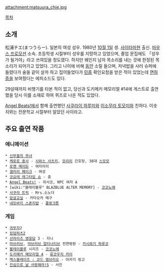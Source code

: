 attachment:matsuura_chie.jpg

[[목차]]

== 소개 ==

松浦チエ(まつうらー). 일본의 여성 성우. 1980년 [[10월 1일]] 생.  [[사이타마]]현 출신. [[마우스 프로모션]] 소속. 초등학생 시절부터 성우를 지망하고 있었으며, 졸업 문집에도 「성우가 될거야」라고 쓰여있을 정도였다. 하지만 왜인지 남자 목소리를 내는 것에 한정된 목소리가 되어가고 있었다. 그리고 나이에 비해 [[동안]] 소릴 들으며, 저녁밥을 사러 슈퍼에 들렸다가 술을 같이 살까 하고 집어들었다가 [[민증]] 확인요청을 받은 적이 있었는데 [[면허증]]을 보여줬다는 에피소드도 있다.

29살때까지 비행기를 타본 적이 없고, 당신과 도키메키 메모리얼 #14에 게스트로 출연했을 당시 이를 소재로 하여 퀴즈로 나온 적도 있었다.

[[Angel Beats!]]에서 함께 출연했던 [[사쿠라이 하루미]]와 [[이소무라 토모미]]와 친하다. 이솟치와는 전문학교 시절부터 알았던 사이라고.

== 주요 출연 작품 ==
=== 애니메이션 ===
 * [[신무월의 무녀]]
 * [[케로로 중사]] - [[시와스 사츠키]], [[모리리]] 간호장, 38대 [[스모모]]
 * [[로젠 메이든]] - 여자아이
 * [[갤러리 페이크]] - 여성
 * [[코요테 래그타임 쇼]] - 쥰
 * [[Angel Beats!]] - 히사코, NPC 여자 A
 * [wiki:"블레이블루" BLAZBLUE ALTER MEMORY] - [[코코노에]]
 * [[사쿠라 트릭]] - Mrs.소노다 
 * [[암살교실]] - 카타오카 메구
 * [[네모바지 스폰지밥]] - [[플랑크톤]]
=== 게임 ===
 * [[귀무자]]2
 * [[킹덤하츠2]]
 * [[선라이즈 영웅담]] 3 - 지니
 * [[마브러브]], [[마브러브 얼터너티브]] 전연령판 - [[카시와기 하루코]]
 * [[블레이블루]] 시리즈 - [[코코노에]]
 * [[도키메키 메모리얼 4]] - [[류코우지 카이]]
 * [[엑스블레이즈 : 코드 엠브리오]] - 아카기 링고
 * [[진심으로 날 사랑해라!S]] - 사진
